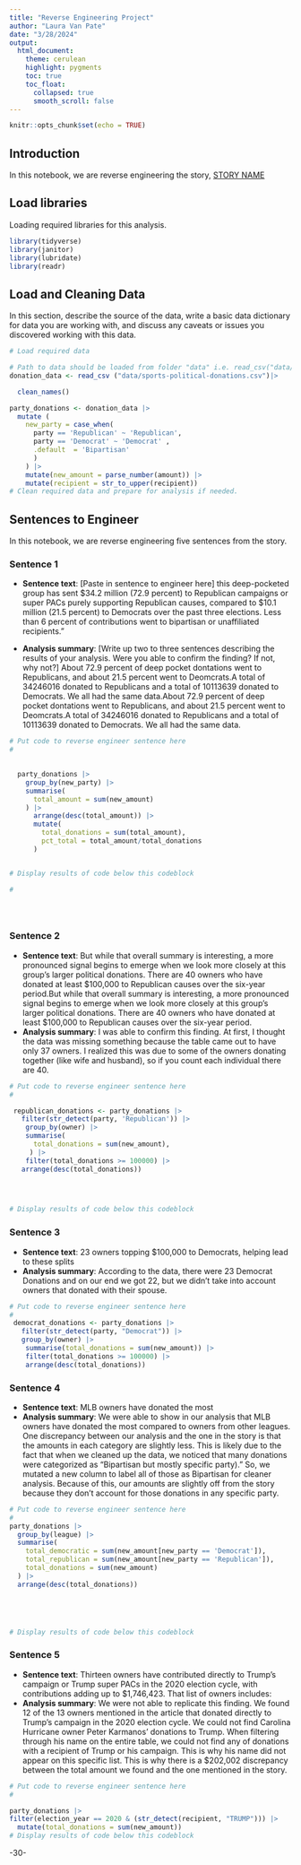 ```yaml
---
title: "Reverse Engineering Project"
author: "Laura Van Pate"
date: "3/28/2024"
output:
  html_document:
    theme: cerulean
    highlight: pygments
    toc: true
    toc_float:
      collapsed: true
      smooth_scroll: false
---
```


```r
knitr::opts_chunk$set(echo = TRUE)
```

## Introduction

In this notebook, we are reverse engineering the story, [STORY NAME](STORY%20URL)

## Load libraries

Loading required libraries for this analysis.

```r

library(tidyverse)
library(janitor)
library(lubridate)
library(readr) 
```

## Load and Cleaning Data

In this section, describe the source of the data, write a basic data dictionary for data you are working with, and discuss any caveats or issues you discovered working with this data.

```r
# Load required data

# Path to data should be loaded from folder "data" i.e. read_csv("data/name_of_data.csv")
donation_data <- read_csv ("data/sports-political-donations.csv")|> 

  clean_names() 

party_donations <- donation_data |>
  mutate (
    new_party = case_when(
      party == 'Republican' ~ 'Republican',
      party == 'Democrat' ~ 'Democrat' ,
      .default  = 'Bipartisan'
      )
    ) |>
    mutate(new_amount = parse_number(amount)) |>
    mutate(recipient = str_to_upper(recipient))
# Clean required data and prepare for analysis if needed. 


```

## Sentences to Engineer

In this notebook, we are reverse engineering five sentences from the story.

### Sentence 1

-   **Sentence text**: [Paste in sentence to engineer here] this deep-pocketed group has sent \$34.2 million (72.9 percent) to Republican campaigns or super PACs purely supporting Republican causes, compared to \$10.1 million (21.5 percent) to Democrats over the past three elections. Less than 6 percent of contributions went to bipartisan or unaffiliated recipients."

-   **Analysis summary**: [Write up two to three sentences describing the results of your analysis. Were you able to confirm the finding? If not, why not?] About 72.9 percent of deep pocket dontations went to Republicans, and about 21.5 percent went to Deomcrats.A total of 34246016 donated to Republicans and a total of 10113639 donated to Democrats. We all had the same data.About 72.9 percent of deep pocket dontations went to Republicans, and about 21.5 percent went to Deomcrats.A total of 34246016 donated to Republicans and a total of 10113639 donated to Democrats. We all had the same data.

```r
# Put code to reverse engineer sentence here
#

  
  party_donations |>
    group_by(new_party) |>
    summarise(
      total_amount = sum(new_amount)
    ) |>
      arrange(desc(total_amount)) |>
      mutate(
        total_donations = sum(total_amount),
        pct_total = total_amount/total_donations
      )


# Display results of code below this codeblock

#





```

### Sentence 2

-   **Sentence text**: But while that overall summary is interesting, a more pronounced signal begins to emerge when we look more closely at this group’s larger political donations. There are 40 owners who have donated at least \$100,000 to Republican causes over the six-year period.But while that overall summary is interesting, a more pronounced signal begins to emerge when we look more closely at this group’s larger political donations. There are 40 owners who have donated at least \$100,000 to Republican causes over the six-year period.
-   **Analysis summary**: I was able to confirm this finding. At first, I thought the data was missing something because the table came out to have only 37 owners. I realized this was due to some of the owners donating together (like wife and husband), so if you count each individual there are 40.

```r
# Put code to reverse engineer sentence here
#

 republican_donations <- party_donations |>
   filter(str_detect(party, 'Republican')) |>
    group_by(owner) |>
    summarise(
      total_donations = sum(new_amount),
     ) |>
    filter(total_donations >= 100000) |>
   arrange(desc(total_donations))
  



# Display results of code below this codeblock

```

### Sentence 3

-   **Sentence text**: 23 owners topping \$100,000 to Democrats, helping lead to these splits
-   **Analysis summary**: According to the data, there were 23 Democrat Donations and on our end we got 22, but we didn't take into account owners that donated with their spouse.

```r
# Put code to reverse engineer sentence here
#
 democrat_donations <- party_donations |>
   filter(str_detect(party, "Democrat")) |>
   group_by(owner) |>
    summarise(total_donations = sum(new_amount)) |>
    filter(total_donations >= 100000) |>
    arrange(desc(total_donations))

```

### Sentence 4

-   **Sentence text**: MLB owners have donated the most
-   **Analysis summary**: We were able to show in our analysis that MLB owners have donated the most compared to owners from other leagues. One discrepancy between our analysis and the one in the story is that the amounts in each category are slightly less. This is likely due to the fact that when we cleaned up the data, we noticed that many donations were categorized as "Bipartisan but mostly specific party)." So, we mutated a new column to label all of those as Bipartisan for cleaner analysis. Because of this, our amounts are slightly off from the story because they don't account for those donations in any specific party.

```r
# Put code to reverse engineer sentence here
#
party_donations |>
  group_by(league) |>
  summarise(
    total_democratic = sum(new_amount[new_party == 'Democrat']),
    total_republican = sum(new_amount[new_party == 'Republican']),
    total_donations = sum(new_amount)
  ) |>
  arrange(desc(total_donations))





# Display results of code below this codeblock

```

### Sentence 5

-   **Sentence text**: Thirteen owners have contributed directly to Trump’s campaign or Trump super PACs in the 2020 election cycle, with contributions adding up to \$1,746,423. That list of owners includes:
-   **Analysis summary**: We were not able to replicate this finding. We found 12 of the 13 owners mentioned in the article that donated directly to Trump's campaign in the 2020 election cycle. We could not find Carolina Hurricane owner Peter Karmanos' donations to Trump. When filtering through his name on the entire table, we could not find any of donations with a recipient of Trump or his campaign. This is why his name did not appear on this specific list. This is why there is a \$202,002 discrepancy between the total amount we found and the one mentioned in the story.

```r
# Put code to reverse engineer sentence here
#

party_donations |>
filter(election_year == 2020 & (str_detect(recipient, "TRUMP"))) |>
  mutate(total_donations = sum(new_amount))
# Display results of code below this codeblock

```

-30-
